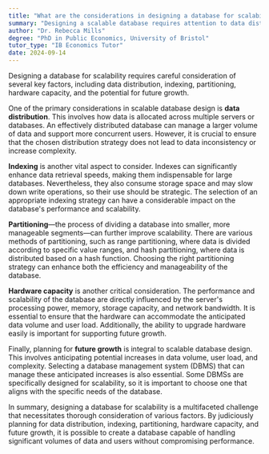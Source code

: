 ```yaml
---
title: "What are the considerations in designing a database for scalability?"
summary: "Designing a scalable database requires attention to data distribution, indexing, partitioning, hardware capacity, and future growth potential to ensure efficient performance and adaptability."
author: "Dr. Rebecca Mills"
degree: "PhD in Public Economics, University of Bristol"
tutor_type: "IB Economics Tutor"
date: 2024-09-14
---
```


Designing a database for scalability requires careful consideration of several key factors, including data distribution, indexing, partitioning, hardware capacity, and the potential for future growth.

One of the primary considerations in scalable database design is **data distribution**. This involves how data is allocated across multiple servers or databases. An effectively distributed database can manage a larger volume of data and support more concurrent users. However, it is crucial to ensure that the chosen distribution strategy does not lead to data inconsistency or increase complexity.

**Indexing** is another vital aspect to consider. Indexes can significantly enhance data retrieval speeds, making them indispensable for large databases. Nevertheless, they also consume storage space and may slow down write operations, so their use should be strategic. The selection of an appropriate indexing strategy can have a considerable impact on the database's performance and scalability.

**Partitioning**—the process of dividing a database into smaller, more manageable segments—can further improve scalability. There are various methods of partitioning, such as range partitioning, where data is divided according to specific value ranges, and hash partitioning, where data is distributed based on a hash function. Choosing the right partitioning strategy can enhance both the efficiency and manageability of the database.

**Hardware capacity** is another critical consideration. The performance and scalability of the database are directly influenced by the server's processing power, memory, storage capacity, and network bandwidth. It is essential to ensure that the hardware can accommodate the anticipated data volume and user load. Additionally, the ability to upgrade hardware easily is important for supporting future growth.

Finally, planning for **future growth** is integral to scalable database design. This involves anticipating potential increases in data volume, user load, and complexity. Selecting a database management system (DBMS) that can manage these anticipated increases is also essential. Some DBMSs are specifically designed for scalability, so it is important to choose one that aligns with the specific needs of the database.

In summary, designing a database for scalability is a multifaceted challenge that necessitates thorough consideration of various factors. By judiciously planning for data distribution, indexing, partitioning, hardware capacity, and future growth, it is possible to create a database capable of handling significant volumes of data and users without compromising performance.
    